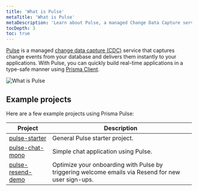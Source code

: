 ```yaml
---
title: 'What is Pulse'
metaTitle: 'What is Pulse'
metaDescription: 'Learn about Pulse, a managed Change Data Capture service that lets you build real-time applications with ease.'
tocDepth: 3
toc: true
---
```


<TopBlock>

[Pulse](https://www.prisma.io/data-platform/pulse) is a managed [change data capture (CDC)](https://en.wikipedia.org/wiki/Change_data_capture) service that captures change events from your database and delivers them instantly to your applications. With Pulse, you can quickly build real-time applications in a type-safe manner using [Prisma Client](/orm/prisma-client).

![What is Pulse](./images/what-is-pulse.png)

</TopBlock>

## Example projects

Here are a few example projects using Prisma Pulse:

| Project                                                          | Description                                                                                                                                                     |
| ---------------------------------------------------------------- | --------------------------------------------------------------------------------------------------------------------------------------------------------------- |
| [pulse-starter](https://github.com/prisma/pulse-starter)         | General Pulse starter project.                                                                                                                         |
| [pulse-chat-mono](https://github.com/prisma/pulse-chat-mono)     | Simple chat application using Pulse.                                                                                            |
| [pulse-resend-demo](https://github.com/prisma/pulse-resend-demo) | Optimize your onboarding with Pulse by triggering welcome emails via Resend for new user sign-ups. |
